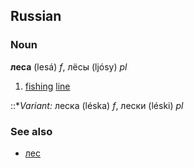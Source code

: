 ==Russian==
===Noun===
'''леса''' (lesá) ''f'', лёсы (ljósy) ''pl''

# [[fishing]] [[line]]

::*''Variant:'' леска (léska) ''f'', лески (léski) ''pl''

===See also===
*[[лес]]